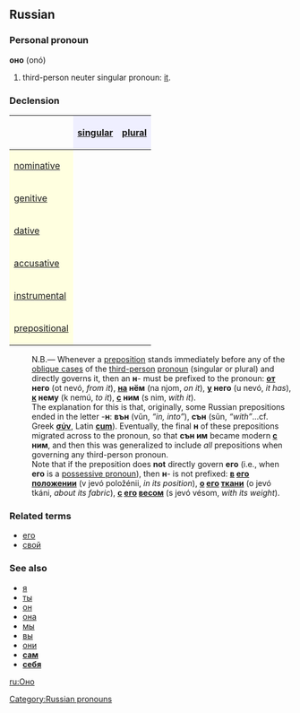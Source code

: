 ==Russian==
[[Category:Russian pronouns]]
===Personal pronoun===
'''оно''' (onó)

# third-person neuter singular pronoun: [[it]].

===Declension===
{| border="1" cellpadding="4" cellspacing="0"
!
! style="background-color: #EFEFFF" align="center"|[[singular]]
! style="background-color: #EFEFFF" align="center"|[[plural]]
|-
! style="background-color: #FFFFE0" align="left"|[[nominative case|nominative]]
| align="center"|{{Unicode|оно́}}
| align="center"|{{Unicode|они́}}
|-
! style="background-color: #FFFFE0" align="left"|[[genitive case|genitive]]
| align="center"|{{Unicode|его́}}
| align="center"|{{Unicode|их}}
|-
! style="background-color: #FFFFE0" align="left"|[[dative case|dative]]
| align="center"|{{Unicode|ему́}}
| align="center"|{{Unicode|им}}
|-
! style="background-color: #FFFFE0" align="left"|[[accusative case|accusative]]
| align="center"|{{Unicode|его́}}
| align="center"|{{Unicode|их}}
|-
! style="background-color: #FFFFE0" align="left"|[[instrumental case|instrumental]]
| align="center"|{{Unicode|им}}
| align="center"|{{Unicode|и́ми}}
|-
! style="background-color: #FFFFE0" align="left"|[[prepositional case|prepositional]]
| align="center"|{{Unicode|о нём}}
| align="center"|{{Unicode|о ни́х}}
|}


:N.B.— Whenever a [[preposition]] stands immediately before any of the [[oblique case]]s of the [[third-person]] [[pronoun]] (singular or plural) and directly governs it, then an '''н'''- must be prefixed to the pronoun: '''[[от]] него''' (ot nevó, ''from it''), '''[[на]] нём''' (na njom, ''on it''), '''[[у]] него''' (u nevó, ''it has''), '''[[к]] нему''' (k nemú, ''to it''), '''[[с]] ним''' (s nim, ''with it'').
:The explanation for this is that, originally, some Russian prepositions ended in the letter -'''н''': '''вън''' (vŭn, ''“in, into”''), '''сън''' (sŭn, ''“with”''...cf. Greek '''[[σύν]]''', Latin '''[[cum]]'''). Eventually, the final '''н''' of these prepositions migrated across to the pronoun, so that '''сън им''' became modern '''[[с]] ним''', and then this was generalized to include ''all'' prepositions when governing any third-person pronoun.
:Note that if the preposition does '''not''' directly govern '''его''' (i.e., when '''его''' is a [[possessive pronoun]]), then '''н'''- is not prefixed: '''[[в]] [[его]] [[положение|положении]]''' (v jevó položénii, ''in its position''), '''[[о]] [[его]] [[ткань|ткани]]''' (o jevó tkáni, ''about its fabric''), '''[[с]] [[его]] [[вес|весом]]''' (s jevó vésom, ''with its weight'').

===Related terms===
*[[его]]
*[[свой]]

===See also===
*[[я]]
*[[ты]]
*[[он]]
*[[она]]
*[[мы]]
*[[вы]]
*[[они]]
*'''[[сам]]'''
*'''[[себя]]'''

[[ru:Оно]]